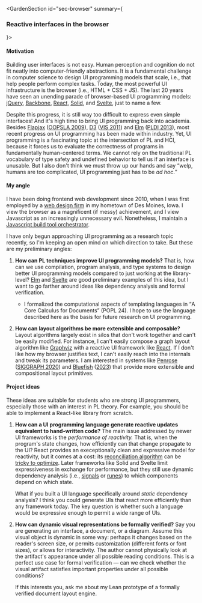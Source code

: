 
<GardenSection id="sec-browser" summary={<h3>Reactive interfaces in the browser</h3>}>
<section>
    
#### Motivation
    
Building user interfaces is not easy. Human perception and cognition do not fit neatly into computer-friendly abstractions. It is a fundamental challenge in computer science to design <abbr>UI</abbr> programming models that scale, i.e., that help people perform complex tasks. Today, the most powerful <abbr>UI</abbr> infrastructure is the browser (i.e., <abbr>HTML</abbr> + <abbr>CSS</abbr> + <abbr>JS</abbr>). The last 20 years have seen an unending parade of browser-based <abbr>UI</abbr> programming models: [jQuery], [Backbone], [React], [Solid], and [Svelte], just to name a few.
 
Despite this progress, it is still way too difficult to express even simple interfaces! And it's high time to bring <abbr>UI</abbr> programming back into academia. Besides [Flapjax] ([<abbr>OOPSLA</abbr> 2009][flapjax-paper]), [D<span className="upper">3</span>][d3] ([<abbr>VIS</abbr> 2011][d3-paper]) and [Elm] ([<abbr>PLDI</abbr> 2013][elm-paper]), most recent progress on <abbr>UI</abbr> programming has been made within industry. Yet, <abbr>UI</abbr> programming is a fascinating topic at the intersection of <abbr>PL</abbr> and <abbr>HCI</abbr>, because it forces us to evaluate the correctness of programs in fundamentally human-centered terms. We cannot rely on the traditional <abbr>PL</abbr> vocabulary of type safety and undefined behavior to tell us if an interface is unusable. But I also don't think we must throw up our hands and say <q>welp, humans are too complicated, <abbr>UI</abbr> programming just has to be <i>ad hoc</i>.</q> 
    
</section>
<section>

#### My angle

I have been doing frontend web development since 2010, when I was first employed by a [web design firm][webspec] in my hometown of Des Moines, Iowa. I view the browser as a magnificent (if messy) achievement, and I view Javascript as an increasingly unnecessary evil. Nonetheless, I maintain a [Javascript build tool orchestrator][depot].

I have only begun approaching <abbr>UI</abbr> programming as a research topic recently, so I'm keeping an open mind on which direction to take. But these are my preliminary angles:

1. **How can <abbr>PL</abbr> techniques improve <abbr>UI</abbr> programming models?** That is, how can we use compilation, program analysis, and type systems to design better <abbr>UI</abbr> programming models compared to just working at the library-level? [Elm] and [Svelte] are good preliminary examples of this idea, but I want to go farther around ideas like dependency analysis and formal verification.

   - <p>I formalized the computational aspects of templating languages in <q><Ref id="document-calculus">A Core Calculus for Documents</Ref></q> (<abbr>POPL 24</abbr>). I hope to use the language described here as the basis for future research on <abbr>UI</abbr> programming.</p>
          
2. **How can layout algorithms be more extensible and composable?** Layout algorithms largely exist in silos that don't work together and can't be easily modified. For instance, I can't easily compose a graph layout algorithm like [Graphviz] with a reactive <abbr>UI</abbr> framework like [React]. If I don't like how my browser justifies text, I can't easily reach into the internals and tweak its parameters. I am interested in systems like [Penrose] ([<abbr>SIGGRAPH</abbr> 2020][penrose-paper]) and [Bluefish] ([2023][bluefish-paper]) that provide more extensible and compositional layout primitives.

</section>
<section>

#### Project ideas

These ideas are suitable for students who are strong <abbr>UI</abbr> programmers, especially those with an interest in <abbr>PL</abbr> theory. For example, you should be able to implement a React-like library from scratch.

1. **How can a <abbr>UI</abbr> programming language generate reactive updates equivalent to hand-written code?** The main issue addressed by newer <abbr>UI</abbr> frameworks is the <em>performance of reactivity.</em> That is, when the program's state changes, how efficiently can that change propagate to the <abbr>UI</abbr>? React provides an execeptionally clean and expressive model for reactivity, but it comes at a cost: its [reconciliation algorithm][react-reconciliation] can be [tricky to optimize][react-perf]. Later frameworks like Solid and Svelte limit expressiveness in exchange for performance, but they still use dynamic dependency analysis (i.e., [signals][solid-signals] or [runes][svelte-runes]) to which components depend on which state.
          
   What if you built a <abbr>UI</abbr> language specifically around *static* dependency analysis? I think you could generate <abbr>UI</abbr>s that react more efficiently than any framework today. The key question is whether such a language would be expressive enough to permit a wide range of <abbr>UI</abbr>s.

2. **How can dynamic visual representations be formally verified?** Say you are generating an interface, a document, or a diagram. Assume this visual object is dynamic in some way: perhaps it changes based on the reader's screen size, or permits customization (different fonts or font sizes), or allows for interactivity. The author cannot physically look at the artifact's appearance under all possible reading conditions. This is a perfect use case for formal verification &mdash; can we check whether the visual artifact satisfies important properties under all possible conditions?
        
   If this interests you, ask me about my Lean prototype of a formally verified document layout engine.
        
</section>
</GardenSection>

[jQuery]: https://jquery.com/
[Backbone]: https://backbonejs.org/
[React]: https://react.dev/
[Solid]: https://www.solidjs.com/
[Svelte]: https://svelte.dev/
[Flapjax]: https://www.flapjax-lang.org/
[flapjax-paper]: https://dl.acm.org/doi/10.1145/1639949.1640091
[d3]: https://d3js.org/
[d3-paper]: https://ieeexplore.ieee.org/abstract/document/6064996
[Elm]: https://elm-lang.org/
[elm-paper]: https://dl.acm.org/doi/abs/10.1145/2499370.2462161
[webspec]: https://www.webspec.com/
[depot]: https://github.com/cognitive-engineering-lab/depot
[Graphviz]: https://graphviz.org/
[Penrose]: https://penrose.cs.cmu.edu/
[penrose-paper]: https://dl.acm.org/doi/10.1145/3386569.3392375
[Bluefish]: https://bluefishjs.org/
[bluefish-paper]: https://arxiv.org/abs/2307.00146
[react-reconciliation]: https://legacy.reactjs.org/docs/reconciliation.html
[react-perf]: https://legacy.reactjs.org/docs/optimizing-performance.html
[solid-signals]: https://www.solidjs.com/tutorial/introduction_signals
[svelte-runes]: https://svelte.dev/blog/runes